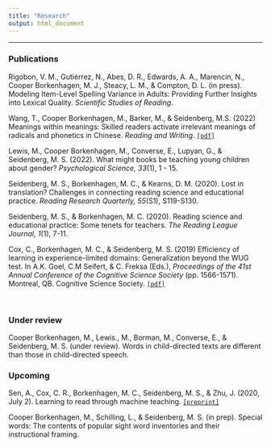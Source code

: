 ```yaml
---
title: "Research"
output: html_document
---
```

-------------------
### **Publications**
Rigobon, V. M., Gutiérrez, N., Abes, D. R., Edwards, A. A., Marencin, N., Cooper Borkenhagen, M. J., Steacy, L. M., & Compton, D. L. (in press). Modeling Item-Level Spelling Variance in Adults: Providing Further Insights into Lexical Quality. _Scientific Studies of Reading_.

Wang, T., Cooper Borkenhagen, M., Barker, M., & Seidenberg, M.S. (2022) Meanings within meanings: Skilled readers activate irrelevant meanings of radicals and phonetics in Chinese. _Reading and Writing_. [`[pdf]`](https://link.springer.com/content/pdf/10.1007/s11145-022-10260-y.pdf?pdf=button)

Lewis, M., Cooper Borkenhagen, M., Converse, E., Lupyan, G., & Seidenberg, M. S. (2022). What might books be teaching young children about gender? _Psychological Science, 33_(1), 1 - 15.

Seidenberg, M. S., Borkenhagen, M. C., & Kearns, D. M. (2020). Lost in translation? Challenges in connecting reading science and educational practice. _Reading Research Quarterly, 55_(S1), S119-S130.

Seidenberg, M. S., & Borkenhagen, M. C. (2020). Reading science and educational practice: Some tenets for teachers. _The Reading League Journal, 1_(1), 7-11.
<!-- [`[pdf]`](./data/seidenberg_etal_2020_rlj.pdf) -->

Cox, C., Borkenhagen, M. C., & Seidenberg, M. S. (2019) Efficiency of learning in experience-limited domains: Generalization beyond the WUG test. In A.K. Goel, C.M Seifert, & C. Freksa (Eds.), _Proceedings of the 41st Annual Conference of the Cognitive Science Society_ (pp. 1566-1571). Montreal, QB. Cognitive Science Society. [`[pdf]`](https://cogsci.mindmodeling.org/2019/papers/0281/0281.pdf)

<br>

### **Under review**
Cooper Borkenhagen, M., Lewis., M., Borman, M., Converse, E., & Seidenberg, M. S. (under review). Words in child-directed texts are different than those in child-directed speech.

### **Upcoming**
Sen, A., Cox, C. R., Borkenhagen, M. C., Seidenberg, M. S., & Zhu, J. (2020, July 2). Learning to read through machine teaching. [`[preprint]`](https://arxiv.org/pdf/2006.16470.pdf)

Cooper Borkenhagen, M., Schilling, L., & Seidenberg, M. S. (in prep). Special words: The contents of popular sight word inventories and their instructional framing.


